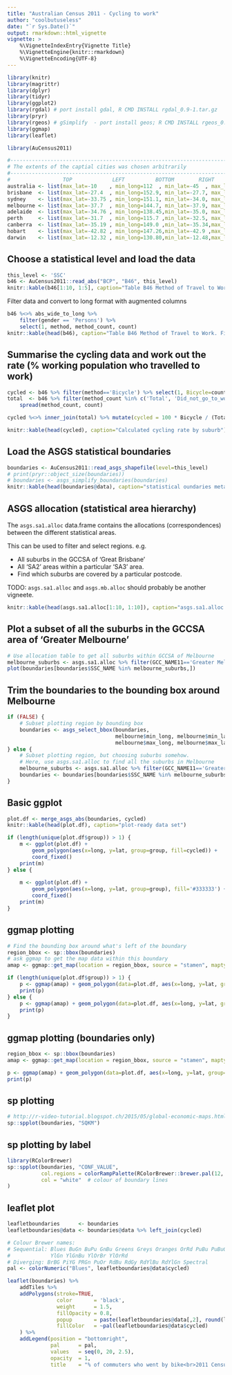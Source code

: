 ```yaml
---
title: "Australian Census 2011 - Cycling to work"
author: "coolbutuseless"
date: "`r Sys.Date()`"
output: rmarkdown::html_vignette
vignette: >
    %\VignetteIndexEntry{Vignette Title}
    %\VignetteEngine{knitr::rmarkdown}
    %\VignetteEncoding{UTF-8}
---
```


```r
library(knitr)
library(magrittr)
library(dplyr)
library(tidyr)
library(ggplot2)
library(rgdal) # port install gdal, R CMD INSTALL rgdal_0.9-1.tar.gz
library(pryr)
library(rgeos) # gSimplify  - port install geos; R CMD INSTALL rgeos_0.3-8.tar.gz
library(ggmap)
library(leaflet)

library(AuCensus2011)
```


```r
#-----------------------------------------------------------------------------
# The extents of the captial cities was chosen arbitrarily
#-----------------------------------------------------------------------------
#                 TOP             LEFT          BOTTOM        RIGHT
australia <- list(max_lat=-10    , min_long=112  , min_lat=-45  , max_long=155)
brisbane  <- list(max_lat=-27.4  , min_long=152.9, min_lat=-27.7, max_long=153.2)
sydney    <- list(max_lat=-33.75 , min_long=151.1, min_lat=-34.0, max_long=151.3)
melbourne <- list(max_lat=-37.7  , min_long=144.7, min_lat=-37.9, max_long=145.1)
adelaide  <- list(max_lat=-34.76 , min_long=138.45,min_lat=-35.0, max_long=138.75)
perth     <- list(max_lat=-31.7  , min_long=115.7 ,min_lat=-32.5, max_long=116.13)
canberra  <- list(max_lat=-35.19 , min_long=149.0 ,min_lat=-35.34,max_long=149.2)
hobart    <- list(max_lat=-42.82 , min_long=147.26,min_lat=-42.9 ,max_long=147.38)
darwin    <- list(max_lat=-12.32 , min_long=130.80,min_lat=-12.48,max_long=130.91)
```


Choose a statistical level and load the data
------------------------------------------------------------------------------

```r
this_level <- 'SSC'
b46 <- AuCensus2011::read_abs("BCP", "B46", this_level)
knitr::kable(b46[1:10, 1:5], caption="Table B46 Method of Travel to Work (raw census data)")
```

Filter data and convert to long format with augmented columns
```r
b46 %<>% abs_wide_to_long %>%
    filter(gender == 'Persons') %>%
    select(1, method, method_count, count)
knitr::kable(head(b46), caption="Table B46 Method of Travel to Work. Filtered, long data with augmented columns")
```


Summarise the cycling data and work out the rate (% working population who travelled to work)
------------------------------------------------------------------------------
```r
cycled <- b46 %>% filter(method=='Bicycle') %>% select(1, Bicycle=count)
total  <- b46 %>% filter(method_count %in% c('Total', 'Did_not_go_to_work', 'Worked_at_home')) %>%
    spread(method_count, count)

cycled %<>% inner_join(total) %>% mutate(cycled = 100 * Bicycle / (Total - Did_not_go_to_work - Worked_at_home))

knitr::kable(head(cycled), caption="Calculated cycling rate by suburb")
```


Load the ASGS statistical boundaries
------------------------------------------------------------------------------
```r
boundaries <- AuCensus2011::read_asgs_shapefile(level=this_level)
# print(pryr::object_size(boundaries))
# boundaries <- asgs_simplify_boundaries(boundaries)
knitr::kable(head(boundaries@data), caption="statistical oundaries metadata")
```


ASGS allocation (statistical area hierarchy)
------------------------------------------------------------------------------
The `asgs.sa1.alloc` data.frame contains the allocations (correspondences) between the different statistical areas.

This can be used to filter and select regions. e.g.

* All suburbs in the GCCSA of 'Great Brisbane'
* All 'SA2' areas within a particular 'SA3' area.
* Find which suburbs are covered by a particular postcode.

TODO: `asgs.sa1.alloc` and `asgs.mb.alloc` should probably be another vigneete.

```r
knitr::kable(head(asgs.sa1.alloc[1:10, 1:10]), caption="asgs.sa1.alloc allocation (correspondence) table")
```


Plot a subset of all the suburbs in the GCCSA area of 'Greater Melbourne'
------------------------------------------------------------------------------
```r
# Use allocation table to get all suburbs within GCCSA of Melbourne
melbourne_suburbs <- asgs.sa1.alloc %>% filter(GCC_NAME11=='Greater Melbourne') %$% SSC_NAME %>% unique %>% sort
plot(boundaries[boundaries$SSC_NAME %in% melbourne_suburbs,])
```


Trim the boundaries to the bounding box around Melbourne
------------------------------------------------------------------------------
```r

if (FALSE) {
    # Subset plotting region by bounding box
    boundaries <- asgs_select_bbox(boundaries, 
                                   melbourne$min_long, melbourne$min_lat,
                                   melbourne$max_long, melbourne$max_lat)
} else {
    # Subset plotting region, but choosing suburbs somehow.
    # Here, use asgs.sa1.alloc to find all the suburbs in Melbourne
    melbourne_suburbs <- asgs.sa1.alloc %>% filter(GCC_NAME11=='Greater Melbourne') %$% SSC_NAME %>% unique %>% sort
    boundaries <- boundaries[boundaries$SSC_NAME %in% melbourne_suburbs,]
}

```


Basic ggplot
------------------------------------------------------------------------------
```r
plot.df <- merge_asgs_abs(boundaries, cycled)
knitr::kable(head(plot.df), caption="plot-ready data set")

if (length(unique(plot.df$group)) > 1) {
    m <- ggplot(plot.df) +
        geom_polygon(aes(x=long, y=lat, group=group, fill=cycled)) +
        coord_fixed()
    print(m)
} else {
    
    m <- ggplot(plot.df) +
        geom_polygon(aes(x=long, y=lat, group=group), fill='#333333') +
        coord_fixed()
    print(m)
}
```

ggmap plotting
------------------------------------------------------------------------------
```r
# Find the bounding box around what's left of the boundary
region_bbox <- sp::bbox(boundaries)
# ask ggmap to get the map data within this boundary
amap <- ggmap::get_map(location = region_bbox, source = "stamen", maptype = "toner", crop = T)

if (length(unique(plot.df$group)) > 1) {
    p <- ggmap(amap) + geom_polygon(data=plot.df, aes(x=long, y=lat, group=group,  fill=cycled  ), alpha=0.9) + coord_fixed()
    print(p)
} else {
    p <- ggmap(amap) + geom_polygon(data=plot.df, aes(x=long, y=lat, group=group), fill='#333333', alpha=0.9) + coord_fixed()
    print(p)
}

```


ggmap plotting (boundaries only)
------------------------------------------------------------------------------
```r
region_bbox <- sp::bbox(boundaries)
amap <- ggmap::get_map(location = region_bbox, source = "stamen", maptype = "toner", crop = T)

p <- ggmap(amap) + geom_polygon(data=plot.df, aes(x=long, y=lat, group=group), colour='red', fill=NA) + coord_fixed()
print(p)
```


sp plotting
------------------------------------------------------------------------------
```r
# http://r-video-tutorial.blogspot.ch/2015/05/global-economic-maps.html
sp::spplot(boundaries, "SQKM")
```

sp plotting by label
------------------------------------------------------------------------------
```r
library(RColorBrewer)
sp::spplot(boundaries, "CONF_VALUE",
           col.regions = colorRampPalette(RColorBrewer::brewer.pal(12, "Set3"))(8),
           col = "white"  # colour of boundary lines
)
```

leaflet plot
------------------------------------------------------------------------------

```r
leafletboundaries      <- boundaries
leafletboundaries@data <- boundaries@data %>% left_join(cycled)

# Colour Brewer names:
# Sequential: Blues BuGn BuPu GnBu Greens Greys Oranges OrRd PuBu PuBuGn PuRd Purples RdPu Reds
#             YlGn YlGnBu YlOrBr YlOrRd
# Diverging: BrBG PiYG PRGn PuOr RdBu RdGy RdYlBu RdYlGn Spectral
pal <- colorNumeric("Blues", leafletboundaries@data$cycled)

leaflet(boundaries) %>% 
    addTiles %>% 
    addPolygons(stroke=TRUE,
                color       = 'black',
                weight      = 1.5,
                fillOpacity = 0.8,
                popup       = paste(leafletboundaries@data[,2], round(leafletboundaries@data$cycled, 1), "%"),
                fillColor   = ~pal(leafletboundaries@data$cycled)
    ) %>%
    addLegend(position = "bottomright",
              pal      = pal,
              values   = seq(0, 20, 2.5),
              opacity  = 1,
              title    = "% of commuters who went by bike<br>2011 Census. ABS data")

```


